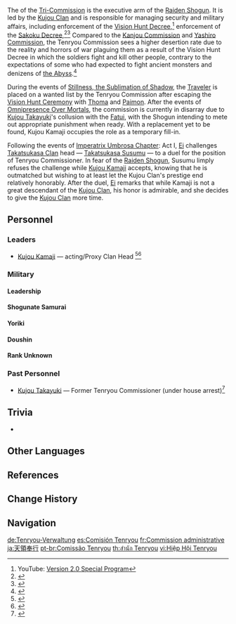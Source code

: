 {{Faction Infobox
|image         = Tenryou Commission Headquarters.png
|base          = [[Inazuma]]
|leader        = [[Kujou Kamaji]] (acting/Proxy Clan Head<!-- capitalization intentional -->)<br>[[Kujou Takayuki]] (formerly)<br>[[Kujou Clan]]
|affiliation   = [[Inazuma Shogunate]]
|parentfaction = [[Tri-Commission]]
|region        = Inazuma
}}
The {{Lang|'''Tenryou Commission'''|ja=天領奉行|ja_rm=Tenryou-bugyou}} of the [[Tri-Commission]] is the executive arm of the [[Raiden Shogun]]. It is led by the [[Kujou Clan]] and is responsible for managing security and military affairs, including enforcement of the [[Vision Hunt Decree]],<ref>YouTube: [https://youtu.be/l8YXe7EkmoU?t=1715 Version 2.0 Special Program]</ref> enforcement of the [[Sakoku Decree]],<ref>{{Ref/Quest|Together Under the Fireworks}}</ref><ref>{{Ref/BB|Hanamizaka Bulletin Board|Tenryou Notice}}</ref> Compared to the [[Kanjou Commission]] and [[Yashiro Commission]], the Tenryou Commission sees a higher desertion rate due to the reality and horrors of war plaguing them as a result of the Vision Hunt Decree in which the soldiers fight and kill other people, contrary to the expectations of some who had expected to fight ancient monsters and denizens of [[the Abyss]].<ref>{{Ref/Item|Inaba Tousaburou Kyuuzou's Final Words}}</ref>

During the events of [[Stillness, the Sublimation of Shadow]], the [[Traveler]] is placed on a wanted list by the Tenryou Commission after escaping the [[Vision Hunt Ceremony]] with [[Thoma]] and [[Paimon]]. After the events of [[Omnipresence Over Mortals]], the commission is currently in disarray due to [[Kujou Takayuki]]'s collusion with the [[Fatui]], with the Shogun intending to mete out appropriate punishment when ready. With a replacement yet to be found, Kujou Kamaji occupies the role as a temporary fill-in.

Following the events of [[Imperatrix Umbrosa Chapter]]: Act I, [[Ei]] challenges [[Takatsukasa Clan]] head &mdash; [[Takatsukasa Susumu]] &mdash; to a duel for the position of Tenryou Commissioner. In fear of the [[Raiden Shogun]], Susumu limply refuses the challenge while [[Kujou Kamaji]] accepts, knowing that he is outmatched but wishing to at least let the Kujou Clan's prestige end relatively honorably. After the duel, [[Ei]] remarks that while Kamaji is not a great descendant of the [[Kujou Clan]], his honor is admirable, and she decides to give the [[Kujou Clan]] more time.

==Personnel==
<h3>Leaders</h3>
* [[Kujou Kamaji]] &mdash; acting/Proxy Clan Head<!-- capitalization intentional --><ref>{{Ref/Quest|The Lonesome Euthymia}}</ref><ref>{{Ref/Quest|The Truth Is Also a Lie}}</ref>

===Military===
====Leadership====
{{Column|2|
* [[Kujou Sara]] &mdash; General
* [[Okawara Goemon]] &mdash; Chief Samurai & Kujou Clan Security Head
* [[Kujou Masahito]] &mdash; Shogunate Officer (probably a General)
* [[Toranosuke]] &mdash; Shogunate Officer
* [[Shikanoin Heizou]] &mdash; Tenryou "Detective"
* [[Yasutake]] &mdash; Quartermaster
}}

====Shogunate Samurai====
{{Column|2|
* [[Ishikawa]]
* [[Matsudaira]]
* [[Motosuke]]
* [[Ogura Yuu]]
* [[Ono]]
* [[Sue Yoshitaka]]
* [[Inaba Kyuuzou]]
}}

====Yoriki====
{{Column|2|
* [[Takasaka Izumi]]
* [[Iwakura Mitsunari]]
* [[Mikoshi Genjirou]]
* [[Owada]]
* [[Yata Kouki]]
}}
====Doushin====
{{Column|2|
* [[Andou]]
* [[Amano]]
* [[Asakawa]]
* [[Asakura]]
* [[Inoue]]
* [[Sanada]]
* [[Shikanoin Heizou]]
* [[Uesugi]]
* [[Watanabe]]
}}

====Rank Unknown====
{{Column|2|
* [[Hatanaka]]
* [[Ide]]
* [[Imatani Keisuke]]
* [[Ishizaki]]
* [[Okabayashi]]
* [[Kagami Gozen]]
}}

===Past Personnel===
* [[Kujou Takayuki]] &mdash; Former Tenryou Commissioner (under house arrest)<ref>{{Ref/BB|Inazuma Commercial Street Bulletin Board|Tenryou Notice: Kujou Takayuki}}</ref>

==Trivia==
{{Transclude|Tenryou|Trivia}}
* {{Furnishing Mentions|name=The Tenryou Commission}}

==Other Languages==
{{Other Languages
|en      = Tenryou Commission
|zhs     = 天领奉行
|zhs_rm  = Tiānlǐng-fèngxíng
|zht     = 天領奉行
|zht_rm  = Tiānlǐng-fèngxíng
|zh_tl   = {{w|Bugyō|Bugyou}} of the Emperor's Land{{Sino|zh|ja}}
|ja      = 天領奉行
|ja_rm   = Tenryou-bugyou
|ja_tl   = {{w|Bugyō|Bugyou}} of the Emperor's Land
|ko      = 텐료 봉행(天領奉行)
|ko_rm   = Tenryo Bonghaeng
|ko_tl   = Tenryou Bugyou
|es      = Comisión Tenryou
|es_tl   = Tenryou Commission
|fr      = Commission administrative
|fr_tl   = Administrative Commission
|ru      = Комиссия Тэнрё
|ru_tl   = Tenryou Commission
|th      = สำนัก Tenryou
|th_rm   = Sam-nak Tenryou
|th_tl   = Tenryou Office
|vi      = {{tt|Hiệp Hội|協會}} Tenryou
|vi_tl   = Tenryou Association
|de      = Tenryou-Verwaltung
|de_tl   = Tenryou Administration
|id      = Tenryou Commission
|pt      = Comissão Tenryou
|pt_tl   = Tenryou Commission
|tr      = Tenryou Heyeti
|tr_tl   = Tenryou Commission
|it      = Commissione Tenryou
|it_tl   = 
}}

==References==
{{Reflist|2}}

==Change History==
{{Change History|introduced=1.6}}

==Navigation==
{{Faction Navbox}}

[[de:Tenryou-Verwaltung]]
[[es:Comisión Tenryou]]
[[fr:Commission administrative]]
[[ja:天領奉行]]
[[pt-br:Comissão Tenryou]]
[[th:สำนัก Tenryou]]
[[vi:Hiệp Hội Tenryou]]